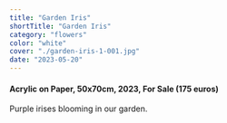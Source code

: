 ```yaml
---
title: "Garden Iris"
shortTitle: "Garden Iris"
category: "flowers"
color: "white"
cover: "./garden-iris-1-001.jpg"
date: "2023-05-20"
---
```

    
#### Acrylic on Paper, 50x70cm, 2023, For Sale (175 euros)
    
Purple irises blooming in our garden.